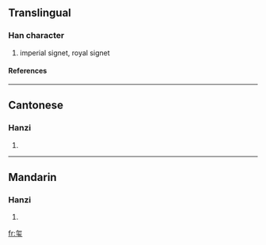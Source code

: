 {{see|璽}}

==Translingual==
===Han character===
{{Han char|rn=96|rad=玉|as=05|sn=10|four=|canj=弓火一土戈 (NFMGI)}}
# imperial signet, royal signet
====References====
{{Han ref|kx=0729.040|dkj=20935|hdz=21109.090|uh=73BA|ud=29626}}

----
==Cantonese==
===Hanzi===
{{yue-hanzi|jyut=|y=saai2}}
# {{defn|Cantonese}}

----
==Mandarin==
===Hanzi===
{{cmn-hanzi|tra=璽|pin=[[xǐ]] (xi3)|wg=hsi<sup>3</sup>}}
# {{defn|Mandarin}}

[[fr:玺]]
